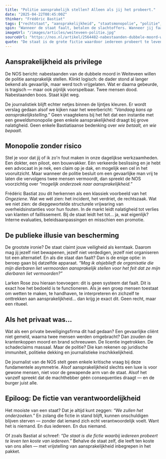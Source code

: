 ```yaml
---
title: "Politie aansprakelijk stellen? Alleen als jij het probeert."
date: "2025-04-22T08:45:00Z"
thinker: "Frédéric Bastiat"
tags: ["rechtstaat", "aansprakelijkheid", "staatsmonopolie", "politie", "geweldsmonopolie"]
spin: "Wanneer de staat faalt, betalen de slachtoffers. Wanneer jij faalt, betaal je ook. Gelijke monniken, ongelijke kappen."
imageUrl: "/images/articles/weiteveen-politie.jpg"
sourceUrl: "https://nos.nl/artikel/2564482-nabestaanden-dubbele-moord-weiteveen-gaan-politie-aansprakelijk-stellen"
quote: "De staat is de grote fictie waardoor iedereen probeert te leven ten koste van iedereen. - Frédéric Bastiat"
---
```


## Aansprakelijkheid als privilege

De NOS bericht: nabestaanden van de dubbele moord in Weiteveen willen de politie aansprakelijk stellen. Klinkt logisch: de dader stond al langer bekend als gevaarlijk, maar werd toch vrijgelaten. Wat er daarna gebeurde, is tragisch — maar ook pijnlijk voorspelbaar. Twee mensen dood. Nabestaanden boos. Staat kijkt weg.

De journalistiek blijft echter netjes binnen de lijntjes kleuren. Er wordt verslag gedaan alsof we kijken naar het weerbericht: *“Vandaag kans op aansprakelijkstelling.”* Geen vraagtekens bij het feit dat een instantie met een geweldsmonopolie geen enkele aansprakelijkheid draagt bij grove nalatigheid. Geen enkele Bastiatiaanse bedenking over *wie betaalt, en wie bepaalt*.

## Monopolie zonder risico

Stel je voor dat jij of ik zo'n fout maken in onze dagelijkse werkzaamheden. Een dokter, een piloot, een bouwvakker. Eén verkeerde beslissing en je hebt een advocaat in je nek, een claim op je dak, en mogelijk een cel in het vooruitzicht. Maar wanneer de politie besluit om een gevaarlijke man vrij te laten die vervolgens twee mensen vermoordt, dan spreekt de NOS voorzichtig over *“mogelijk onderzoek naar aansprakelijkheid.”*

Frédéric Bastiat zou dit herkennen als een klassiek voorbeeld van het *Ongeziene*. Wat we wél zien: het incident, het verdriet, de rechtszaak. Wat we niet zien: de diepgewortelde structurele vrijwaring van overheidsinstanties voor hun fouten. In de markt leidt nalatigheid tot verlies van klanten of faillissement. Bij de staat leidt het tot... ja, wat eigenlijk? Interne evaluaties, beleidsaanpassingen en misschien een promotie.

## De publieke illusie van bescherming

De grootste ironie? De staat claimt jouw veiligheid als kerntaak. Daarom mag jij jezelf niet bewapenen, jezelf niet verdedigen, jezelf niet organiseren tot een alternatief. En als die staat dan faalt? Dan is de enige optie: in beroep gaan bij datzelfde apparaat. *“Mag ik alsjeblieft de organisatie die mijn dierbaren liet vermoorden aansprakelijk stellen voor het feit dat ze mijn dierbaren liet vermoorden?”*

Larken Rose zou hieraan toevoegen: dit is geen systeem dat faalt. Dit is exact hoe het bedoeld is te functioneren. Als je een groep mensen toestaat om wetten te maken, te handhaven, te interpreteren én zichzelf te onttrekken aan aansprakelijkheid... dan krijg je exact dit. Geen recht, maar een ritueel.

## Als het privaat was...

Wat als een private beveiligingsfirma dit had gedaan? Een gevaarlijke cliënt niet gemeld, waarna twee mensen werden omgebracht? Dan zouden de krantenkoppen moord en brand schreeuwen. De licentie ingetrokken. De schadeclaims massaal. Maar de politie? Die kan rekenen op juridische immuniteit, politieke dekking en journalistieke inschikkelijkheid.

De journalist van de NOS stelt geen enkele kritische vraag bij deze fundamentele asymmetrie. Alsof aansprakelijkheid slechts een luxe is voor gewone mensen, niet voor de gewapende arm van de staat. Alsof het vanzelf spreekt dat de machthebber géén consequenties draagt — en de burger juist alle.

## Epiloog: De fictie van verantwoordelijkheid

Het mooiste van een staat? Dat je altijd kunt zeggen: *“We zullen het onderzoeken.”* En zolang die fictie in stand blijft, kunnen onschuldigen blijven sterven — zonder dat iemand zich echt verantwoordelijk voelt. Want het is niemand. En dus iedereen. En dus niemand.

Of zoals Bastiat al schreef: *“De staat is die fictie waarbij iedereen probeert te leven ten koste van iedereen.”* Behalve de staat zelf, die leeft ten koste van ons allen — met vrijstelling van aansprakelijkheid inbegrepen in het pakket.

